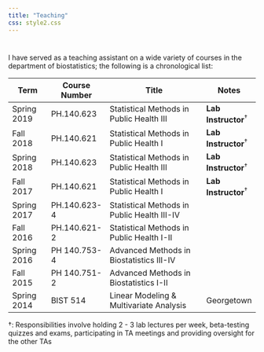 ---
title: "Teaching"
css: style2.css
---
<link rel="stylesheet" href="academicons/css/academicons.min.css"/>

<script>
  (function(i,s,o,g,r,a,m){i['GoogleAnalyticsObject']=r;i[r]=i[r]||function(){
  (i[r].q=i[r].q||[]).push(arguments)},i[r].l=1*new Date();a=s.createElement(o),
  m=s.getElementsByTagName(o)[0];a.async=1;a.src=g;m.parentNode.insertBefore(a,m)
  })(window,document,'script','https://www.google-analytics.com/analytics.js','ga');

  ga('create', 'UA-99094202-1', 'auto');
  ga('send', 'pageview');

</script>
#


#
I have served as a teaching assistant on a wide variety of courses in the department of biostatistics; the following is a chronological list:

<center>
Term  | Course Number| Title  | Notes
---------| -------------| ----------------------- | ----------
Spring 2019   |  PH.140.623   |  Statistical Methods in Public Health III | __Lab Instructor__$^\dagger$
Fall 2018   |  PH.140.621   |  Statistical Methods in Public Health I   | __Lab Instructor__$^\dagger$
Spring 2018   |  PH.140.623   |  Statistical Methods in Public Health III | __Lab Instructor__$^\dagger$
Fall 2017   |  PH.140.621   |  Statistical Methods in Public Health I   | __Lab Instructor__$^\dagger$
Spring 2017   |   PH.140.623-4   |   Statistical Methods in Public Health III-IV   |
Fall 2016   |   PH.140.621-2   |   Statistical Methods in Public Health I-II   |
Spring 2016   |   PH 140.753-4   |   Advanced Methods in Biostatistics III-IV  | 
Fall 2015   |   PH 140.751-2   |   Advanced Methods in Biostatistics I-II   | 
Spring 2014   |   BIST 514  |   Linear Modeling & Multivariate Analysis   | Georgetown
</center>

$\dagger$: Responsibilities involve holding 2 - 3 lab lectures per week, beta-testing quizzes and exams, participating in TA meetings and providing oversight for the other TAs

